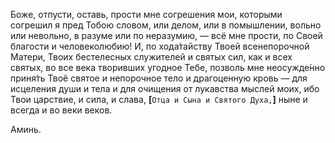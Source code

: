 Боже, отпусти, оставь, прости мне согрешения мои, которыми согрешил я пред Тобою словом, или делом, или в помышлении, вольно или невольно, в разуме или по неразумию, — всё мне прости, по Своей благости и человеколюбию! И, по хода́тайству Твоей всенепорочной Матери, Твоих бестелесных служителей и святых сил, как и всех святых, во все века творивших угодное Тебе, позволь мне неосужде́нно приня́ть Твоё святое и непорочное тело и драгоценную кровь — для исцеления души и тела и для очищения от лукавства мыслей моих, ибо Твои царствие, и сила, и слава, **[**`Отца и Сына и Святого Духа,`**]** ныне и всегда и во веки веков.

Аминь.
